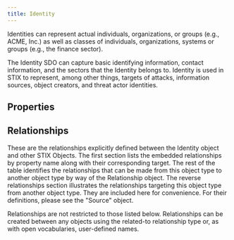 ```yaml
---
title: Identity
---
```


Identities can represent actual individuals, organizations, or groups (e.g., ACME, Inc.) as well as classes of individuals, organizations, systems or groups (e.g., the finance sector).

The Identity SDO can capture basic identifying information, contact information, and the sectors that the Identity belongs to. Identity is used in STIX to represent, among other things, targets of attacks, information sources, object creators, and threat actor identities.

## Properties
<PropertiesOverview type='identity' />
<PropertyDefinitions type='identity' />

## Relationships
These are the relationships explicitly defined between the Identity object and other STIX Objects. The first section lists the embedded relationships by property name along with their corresponding target. The rest of the table identifies the relationships that can be made from this object type to another object type by way of the Relationship object. The reverse relationships section illustrates the relationships targeting this object type from another object type. They are included here for convenience. For their definitions, please see the "Source" object.

Relationships are not restricted to those listed below. Relationships can be created between any objects using the related-to relationship type or, as with open vocabularies, user-defined names.

<Relationships type='identity' />
